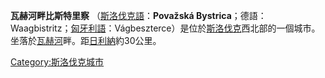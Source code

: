 {{Infobox City
|chinese_name = 瓦赫河畔比斯特里察
|official_name = Považská Bystrica
|image= PB mozaika.jpg
|image_flag= VlajkaPovazskaBystrica.jpg
|image_seal= Coat of Arms of Považská Bystrica.svg
|image_map = <!-- 檔案不存在 Svk považská bystrica.gif -->
|mapsize = 
|subdivision_type = [[国家|国家]]
|subdivision_name =  [[斯洛伐克|斯洛伐克]]
|leader_title = 
|leader_name =
|region= Považie
|departement= 
|party=
|mandat=since = 
|area_total = 90.555
|population_as_of  = 2006-12-31
|population_total = 41,989
|population_density = 
|timezone = +1
|latd = 
|latm = 
|lats = 
|latNS = 
|longd = 
|longm = 
|longs = 
|longEW = 
|website = http://www.povazska-bystrica.sk/
|}}

'''瓦赫河畔比斯特里察''' （[[斯洛伐克語|斯洛伐克語]]：'''Považská Bystrica'''；德語：Waagbistritz；[[匈牙利語|匈牙利語]]：Vágbeszterce）是位於[[斯洛伐克|斯洛伐克]]西北部的一個城市。坐落於[[瓦赫河|瓦赫河]]畔。距[[日利納|日利納]]約30公里。

{{Commonscat|Trenčín}}
{{Authority control}}
[[Category:斯洛伐克城市|Category:斯洛伐克城市]]